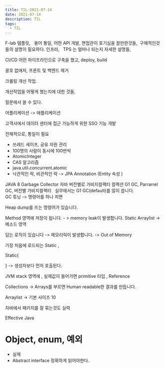 ```yaml
---
title: TIL-2021-07-14
date: 2021-07-14
description: TIL
tags:
  - TIL
---
```



F-lab 템플릿,  
용어 통일, 어떤 API 개발, 면접관이 호기심을 끌만한것들, 
 구체적인것들의 설명이 필요하다. 인프라,   TPS 는 얼마나 되는지 자세한 설명들,

CI/CD 어떤 파이프라인으로 구축을 했고, deploy, build  


괄호 없애자, 프론트 및 백엔드  제거 

크롤링 개선 작업. 

개선작업을 어떻게 했는지에 대한 것들, 

질문에서 쓸 수 있다.

어플리케이션 -> 애플리케이션 

고객사에서 데이터 센터에 접근 가능하게 위한 SSO 기능 개발 

전체적으로, 통일이 필요  


- 쓰레드 세이프, 공유 자원 관리
- 100명의 사람이 동시에 100번씩 
- AtomicInteger  
- CAS 알고리즘
- java.util.concurrent.atomic
- 낙관적인 락, 비관적인 락 -> JPA Annotation (Entity 속성 )  

JAVA 8 Garbage Collector  자바 버전별로 가비지컬랙터 컬랙션 
G1 GC,  Parrarrel GC,  버전별 가비지컬랙터   실무에서는 G1 GC(default)를 많이 씁니다.  
GC 튜닝 ->  명령어를 하나 치면 

Heap dump를 뜨는 명령어가 있습니다. 

Method 영역에 저장이 됩니다. - > memory leak이 발생합니다. 
Static  Arraylist -> 메소드 영역 

담는 로직이 있습니다 -> 메모리릭이 발생합니다.  -> Out of Memory

가장 처음에 로드되는 Static , 

Static{

} -> 생성자보다 먼저 호출된다. 

JVM stack 영역에 , 실제값이 들어가면 primitive 타입 , Reference 

Collections -> Arrays를 부르면 Human readable한 결과를 만듭니다. 

Arraylist -> 기본 사이즈 10

자바에서 패키지를 잘 묶는것도 실력

Effective Java

# Object, enum, 예외 
- 실제
- Abstract interface
정확하게 읽어야한다.






